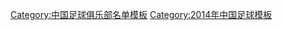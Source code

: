 {{Football squad with groups
|name=2014年中乙分类名单贵州智诚
|bgcolor=#0000FF
|bordercolor=#00ff00
|textcolor=#00ff00
|title=[[贵州智诚足球俱乐部|<span style="color:#00ff00">贵州智诚</span>]] — [[2014年中国足球乙级联赛|<span style="color:#00ff00">2014年</span>]][[中国足球乙级联赛|<span style="color:#00ff00">中乙联赛全国总决赛季军、南区亚军</span>]]
|group1=全年参赛球员
|list1=<div>
{{Football squad2 player|no=1|name=[[苏渤洋]]}}
{{Football squad2 player|no=5|name=[[林隆昌]]}}
{{Football squad2 player|no=6|name=[[刘滕]]}}
{{Football squad2 player|no=8|name=[[方力 (1989年)|方力]]}}
{{Football squad2 player|no=9|name=[[周熠]]}}
{{Football squad2 player|no=10|name=[[冯恺]]}}
{{Football squad2 player|no=11|name=[[柳超]]}}
{{Football squad2 player|no=12|name=[[赵辉]]}}
{{Football squad2 player|no=13|name=[[张育嘉]]}}
{{Football squad2 player|no=14|name=[[欧阳雪]]}}
{{Football squad2 player|no=15|name=[[张萌祺]]}}
{{Football squad2 player|no=16|name=[[王卓]]}}
{{Football squad2 player|no=17|name=[[依立哈木江·伊明江]]}}
{{Football squad2 player|no=18|name=[[李佳奇]]}}
{{Football squad2 player|no=19|name=[[陈昊]]}}
{{Football squad2 player|no=20|name=[[王永昕]]}}
{{Football squad2 player|no=21|name=[[蒋亮]]}}
{{Football squad2 player|no=22|name=[[施宁]]}}
{{Football squad2 player|no=23|name=[[唐渊]]}}
{{Football squad2 player|no=24|name=[[王军]]}}
{{Football squad2 player|no=25|name=[[杨健 (足球运动员)|杨健]]}}
{{Football squad2 player|no=26|name=[[于天竹]]}}
{{Football squad2 player|no=27|name=[[黄准 (足球运动员)|黄准]]}}
{{Football squad2 player|no=28|name=[[李营健]]}}
{{Football squad2 player|no=29|name=[[刘骥 (足球运动员)|刘骥]]}}
{{Football squad2 player|no=30|name=[[陈泽文]]}}
{{Football squad2 player|no=31|name=[[冯亚军]]}}
{{Football squad2 player|no=32|name=[[陈树健]]}}
{{Football squad2 player|no=34|name=[[逄志泉]]}}
{{Football squad2 player|no=35|name=[[明昊鹤]]}}
</div>
|group2=夏季转入球员
|list2=<div>
{{Football squad2 player|no=2|name=[[徐德朋]]}}
{{Football squad2 player|no=3|name=[[连琛]]}}
{{Football squad2 player|no=4|name=[[杨泽志]]}}
{{Football squad2 player|no=33|name=[[蔡楚川]]}}
</div>
|group3=夏季转出球员
|list3=<div>
{{Football squad2 player|no=7|name=[[王旨]]}}
</div>
|group4=主教练
|list4=[[张军 (足球运动员)|张军]]
}}
<noinclude>
{{DEFAULTSORT:Guizhow Zhicheng F.C. Squad 2014}}
[[Category:中国足球俱乐部名单模板]]
[[Category:2014年中国足球模板]]
</noinclude>
